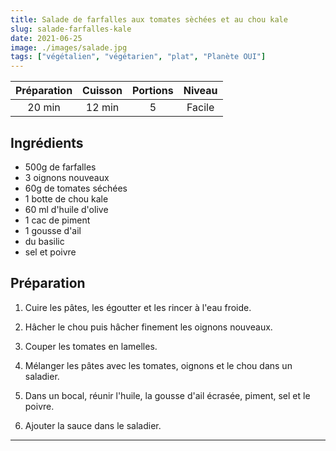 ```yaml
---
title: Salade de farfalles aux tomates sèchées et au chou kale
slug: salade-farfalles-kale
date: 2021-06-25
image: ./images/salade.jpg
tags: ["végétalien", "végétarien", "plat", "Planète OUI"]
---
```


| Préparation | Cuisson | Portions | Niveau |
| :-: | :-: | :-: | :-: |
| 20 min | 12 min | 5 | Facile |

## Ingrédients
- <ListItem>500g de farfalles</ListItem>
- <ListItem>3 oignons nouveaux</ListItem>
- <ListItem>60g de tomates séchées</ListItem>
- <ListItem>1 botte de chou kale</ListItem>
- <ListItem>60 ml d'huile d'olive</ListItem>
- <ListItem>1 cac de piment</ListItem>
- <ListItem>1 gousse d'ail</ListItem>
- <ListItem>du basilic</ListItem>
- <ListItem>sel et poivre</ListItem>


## Préparation

1. Cuire les pâtes, les égoutter et les rincer à l'eau froide.

2. Hâcher le chou puis hâcher finement les oignons nouveaux.

3. Couper les tomates en lamelles.

4. Mélanger les pâtes avec les tomates, oignons et le chou dans un saladier.

5. Dans un bocal, réunir l'huile, la gousse d'ail écrasée, piment, sel et le poivre.

6. Ajouter la sauce dans le saladier.

---
